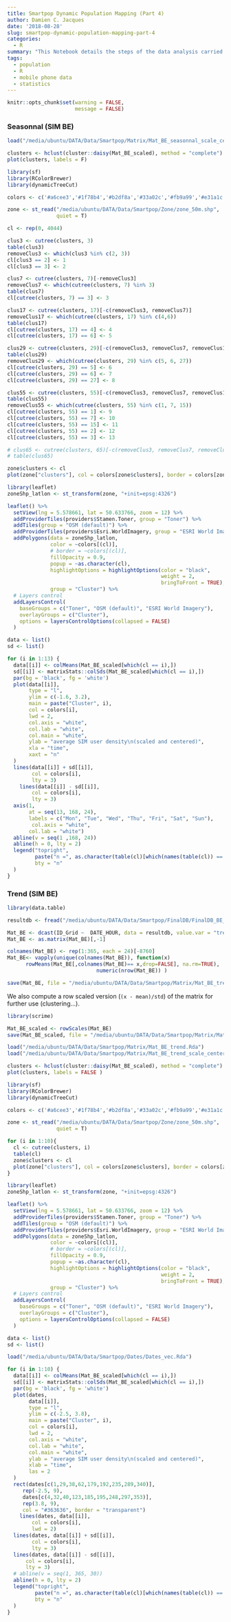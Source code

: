 ```yaml
---
title: Smartpop Dynamic Population Mapping (Part 4)
author: Damien C. Jacques
date: '2018-08-28'
slug: smartpop-dynamic-population-mapping-part-4
categories:
  - R
summary: "This Notebook details the steps of the data analysis carried out for the Smartpop project -- Dynamic Population WP (part 4)."
tags:
  - population
  - R
  - mobile phone data
  - statistics
---
```


```r
knitr::opts_chunk$set(warning = FALSE, 
                      message = FALSE)
```

### Seasonnal (SIM BE)

```r
load("/media/ubuntu/DATA/Data/Smartpop/Matrix/Mat_BE_seasonnal_scale_center.Rda")

clusters <- hclust(cluster::daisy(Mat_BE_scaled), method = "complete")
plot(clusters, labels = F)
```
```r
library(sf)
library(RColorBrewer)
library(dynamicTreeCut)

colors <- c('#a6cee3','#1f78b4','#b2df8a','#33a02c','#fb9a99','#e31a1c','#fdbf6f','#ff7f00','#cab2d6','#6a3d9a','#ffff99','#b15928', "yellow")

zone <- st_read("/media/ubuntu/DATA/Data/Smartpop/Zone/zone_50m.shp",
                quiet = T)

cl <- rep(0, 4044)

clus3 <- cutree(clusters, 3)
table(clus3)
removeClus3 <- which(clus3 %in% c(2, 3))
cl[clus3 == 2] <- 1
cl[clus3 == 3] <- 2

clus7 <- cutree(clusters, 7)[-removeClus3]
removeClus7 <- which(cutree(clusters, 7) %in% 3)
table(clus7)
cl[cutree(clusters, 7) == 3] <- 3

clus17 <- cutree(clusters, 17)[-c(removeClus3, removeClus7)]
removeClus17 <- which(cutree(clusters, 17) %in% c(4,6))
table(clus17)
cl[cutree(clusters, 17) == 4] <- 4
cl[cutree(clusters, 17) == 6] <- 5

clus29 <- cutree(clusters, 29)[-c(removeClus3, removeClus7, removeClus17)]
table(clus29)
removeClus29 <- which(cutree(clusters, 29) %in% c(5, 6, 27))
cl[cutree(clusters, 29) == 5] <- 6
cl[cutree(clusters, 29) == 6] <- 7
cl[cutree(clusters, 29) == 27] <- 8

clus55 <- cutree(clusters, 55)[-c(removeClus3, removeClus7, removeClus17, removeClus29)]
table(clus55)
removeClus55 <- which(cutree(clusters, 55) %in% c(1, 7, 15))
cl[cutree(clusters, 55) == 1] <- 9
cl[cutree(clusters, 55) == 7] <- 10
cl[cutree(clusters, 55) == 15] <- 11
cl[cutree(clusters, 55) == 2] <- 12
cl[cutree(clusters, 55) == 3] <- 13

# clus65 <- cutree(clusters, 65)[-c(removeClus3, removeClus7, removeClus17, removeClus29, removeClus55)]
# table(clus65)

zone$clusters <- cl
plot(zone["clusters"], col = colors[zone$clusters], border = colors[zone$clusters])
```
```r
library(leaflet)
zoneShp_latlon <- st_transform(zone, "+init=epsg:4326")

leaflet() %>%
  setView(lng = 5.578661, lat = 50.633766, zoom = 12) %>%
  addProviderTiles(providers$Stamen.Toner, group = "Toner") %>%
  addTiles(group = "OSM (default)") %>%
  addProviderTiles(providers$Esri.WorldImagery, group = "ESRI World Imagery") %>%
  addPolygons(data = zoneShp_latlon, 
              color = ~colors[(cl)], 
              # border = ~colors[(cl)], 
              fillOpacity = 0.9, 
              popup = ~as.character(cl),
              highlightOptions = highlightOptions(color = "black", 
                                                  weight = 2,
                                                  bringToFront = TRUE),
              group = "Cluster") %>%
  # Layers control
  addLayersControl(
    baseGroups = c("Toner", "OSM (default)", "ESRI World Imagery"),
    overlayGroups = c("Cluster"),
    options = layersControlOptions(collapsed = FALSE)
  )
```




```r
data <- list()
sd <- list()

for (i in 1:13) {
  data[[i]] <- colMeans(Mat_BE_scaled[which(cl == i),])
  sd[[i]] <- matrixStats::colSds(Mat_BE_scaled[which(cl == i),])
  par(bg = 'black', fg = 'white')
  plot(data[[i]], 
       type = "l", 
       ylim = c(-1.6, 3.2),
       main = paste("Cluster", i),
       col = colors[i],
       lwd = 2,
       col.axis = "white",
       col.lab = "white",
       col.main = "white",
       ylab = "average SIM user density\n(scaled and centered)",
       xla = "time",
       xaxt = "n"
  )
  lines(data[[i]] + sd[[i]],
        col = colors[i],
        lty = 3)
    lines(data[[i]] - sd[[i]],
        col = colors[i],
        lty = 3)
  axis(1, 
       at = seq(13, 168, 24), 
       labels = c("Mon", "Tue", "Wed", "Thu", "Fri", "Sat", "Sun"),
        col.axis = "white",
       col.lab = "white") 
  abline(v = seq(1 ,168, 24))
  abline(h = 0, lty = 2)
  legend("topright", 
         paste("n =", as.character(table(cl)[which(names(table(cl)) == i)])),
         bty = "n"
  )
}

```

### Trend (SIM BE)

```r
library(data.table)

resultdb <- fread("/media/ubuntu/DATA/Data/Smartpop/FinalDB/FinalDB_BE_ts.csv")

Mat_BE <- dcast(ID_Grid ~  DATE_HOUR, data = resultdb, value.var = "trend")
Mat_BE <- as.matrix(Mat_BE)[,-1]

colnames(Mat_BE) <- rep(1:365, each = 24)[-8760]
Mat_BE<- vapply(unique(colnames(Mat_BE)), function(x) 
      rowMeans(Mat_BE[,colnames(Mat_BE)== x,drop=FALSE], na.rm=TRUE),
                             numeric(nrow(Mat_BE)) )

```
```r
save(Mat_BE, file = "/media/ubuntu/DATA/Data/Smartpop/Matrix/Mat_BE_trend.Rda")
```


We also compute a row scaled version (`(x - mean)/std`) of the matrix for further use (clustering...).

```r
library(scrime)

Mat_BE_scaled <- rowScales(Mat_BE)
save(Mat_BE_scaled, file = "/media/ubuntu/DATA/Data/Smartpop/Matrix/Mat_BE_trend_scale_center.Rda")
```

```r
load("/media/ubuntu/DATA/Data/Smartpop/Matrix/Mat_BE_trend.Rda")
load("/media/ubuntu/DATA/Data/Smartpop/Matrix/Mat_BE_trend_scale_center.Rda")
```

```r
clusters <- hclust(cluster::daisy(Mat_BE_scaled), method = "complete")
plot(clusters, labels = FALSE )
```
```r
library(sf)
library(RColorBrewer)
library(dynamicTreeCut)

colors <- c('#a6cee3','#1f78b4','#b2df8a','#33a02c','#fb9a99','#e31a1c','#fdbf6f','#ff7f00','#cab2d6','#6a3d9a','#ffff99','#b15928', "yellow")

zone <- st_read("/media/ubuntu/DATA/Data/Smartpop/Zone/zone_50m.shp",
                quiet = T)

for (i in 1:10){
  cl <- cutree(clusters, i)
  table(cl)
  zone$clusters <- cl
  plot(zone["clusters"], col = colors[zone$clusters], border = colors[zone$clusters])
}
```

```r
library(leaflet)
zoneShp_latlon <- st_transform(zone, "+init=epsg:4326")

leaflet() %>%
  setView(lng = 5.578661, lat = 50.633766, zoom = 12) %>%
  addProviderTiles(providers$Stamen.Toner, group = "Toner") %>%
  addTiles(group = "OSM (default)") %>%
  addProviderTiles(providers$Esri.WorldImagery, group = "ESRI World Imagery") %>%
  addPolygons(data = zoneShp_latlon, 
              color = ~colors[(cl)], 
              # border = ~colors[(cl)], 
              fillOpacity = 0.9, 
              popup = ~as.character(cl),
              highlightOptions = highlightOptions(color = "black", 
                                                  weight = 2,
                                                  bringToFront = TRUE),
              group = "Cluster") %>%
  # Layers control
  addLayersControl(
    baseGroups = c("Toner", "OSM (default)", "ESRI World Imagery"),
    overlayGroups = c("Cluster"),
    options = layersControlOptions(collapsed = FALSE)
  )
```

```r
data <- list()
sd <- list()

load("/media/ubuntu/DATA/Data/Smartpop/Dates/Dates_vec.Rda")

for (i in 1:10) {
  data[[i]] <- colMeans(Mat_BE_scaled[which(cl == i),])
  sd[[i]] <- matrixStats::colSds(Mat_BE_scaled[which(cl == i),])
  par(bg = 'black', fg = 'white')
  plot(dates,
       data[[i]], 
       type = "l", 
       ylim = c(-2.5, 3.8),
       main = paste("Cluster", i),
       col = colors[i],
       lwd = 2,
       col.axis = "white",
       col.lab = "white",
       col.main = "white",
       ylab = "average SIM user density\n(scaled and centered)",
       xlab = "time",
       las = 2
  )
  rect(dates[c(1,29,38,62,179,192,235,289,340)], 
     rep(-2.5, 9), 
     dates[c(4,32,40,123,185,195,248,297,353)], 
     rep(3.8, 9), 
     col = "#363636", border = "transparent")
    lines(dates, data[[i]],
        col = colors[i],
        lwd = 2)
  lines(dates, data[[i]] + sd[[i]],
        col = colors[i],
        lty = 3)
  lines(dates, data[[i]] - sd[[i]],
      col = colors[i],
      lty = 3)
  # abline(v = seq(1, 365, 30))
  abline(h = 0, lty = 2)
  legend("topright", 
         paste("n =", as.character(table(cl)[which(names(table(cl)) == i)])),
         bty = "n"
  )
}
```